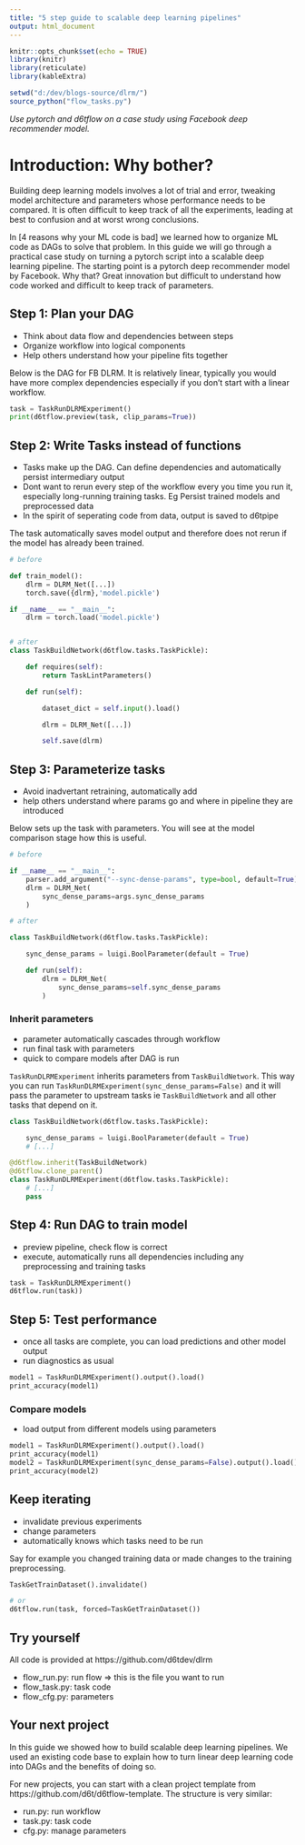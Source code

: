 ```yaml
---
title: "5 step guide to scalable deep learning pipelines"
output: html_document
---
```


```r
knitr::opts_chunk$set(echo = TRUE)
library(knitr)
library(reticulate)
library(kableExtra)

setwd("d:/dev/blogs-source/dlrm/")
source_python("flow_tasks.py")

```

*Use pytorch and d6tflow on a case study using Facebook deep recommender model.*

# Introduction: Why bother?

Building deep learning models involves a lot of trial and error, tweaking model architecture and parameters whose performance needs to be compared. It is often difficult to keep track of all the experiments, leading at best to confusion and at worst wrong conclusions.

In [4 reasons why your ML code is bad] we learned how to organize ML code as DAGs to solve that problem. In this guide we will go through a practical case study on turning a pytorch script into a scalable deep learning pipeline. The starting point is a pytorch deep recommender model by Facebook. Why that? Great innovation but difficult to understand how code worked and difficult to keep track of parameters.

## Step 1: Plan your DAG

* Think about data flow and dependencies between steps
* Organize workflow into logical components
* Help others understand how your pipeline fits together

Below is the DAG for FB DLRM. It is relatively linear, typically you would have more complex dependencies especially if you don't start with a linear workflow.

```python
task = TaskRunDLRMExperiment()
print(d6tflow.preview(task, clip_params=True))

```

## Step 2: Write Tasks instead of functions

* Tasks make up the DAG. Can define dependencies and automatically persist intermediary output
* Dont want to rerun every step of the workflow every you time you run it, especially long-running training tasks. Eg Persist trained models and preprocessed data
* In the spirit of seperating code from data, output is saved to d6tpipe

The task automatically saves model output and therefore does not rerun if the model has already been trained.

```python
# before

def train_model():
    dlrm = DLRM_Net([...])
    torch.save({dlrm},'model.pickle')

if __name__ == "__main__":
    dlrm = torch.load('model.pickle')


# after
class TaskBuildNetwork(d6tflow.tasks.TaskPickle):

    def requires(self):
        return TaskLintParameters()

    def run(self):

        dataset_dict = self.input().load()

        dlrm = DLRM_Net([...])

        self.save(dlrm)

```


## Step 3: Parameterize tasks

* Avoid inadvertant retraining, automatically add
* help others understand where params go and where in pipeline they are introduced

Below sets up the task with parameters. You will see at the model comparison stage how this is useful.

```python
# before

if __name__ == "__main__":
    parser.add_argument("--sync-dense-params", type=bool, default=True)
    dlrm = DLRM_Net(
        sync_dense_params=args.sync_dense_params
    )

# after

class TaskBuildNetwork(d6tflow.tasks.TaskPickle):

    sync_dense_params = luigi.BoolParameter(default = True)

    def run(self):
        dlrm = DLRM_Net(
            sync_dense_params=self.sync_dense_params
        )

```


### Inherit parameters

* parameter automatically cascades through workflow
* run final task with parameters
* quick to compare models after DAG is run

`TaskRunDLRMExperiment` inherits parameters from `TaskBuildNetwork`. This way you can run `TaskRunDLRMExperiment(sync_dense_params=False)` and it will pass the parameter to upstream tasks ie `TaskBuildNetwork` and all other tasks that depend on it.

```python

class TaskBuildNetwork(d6tflow.tasks.TaskPickle):

    sync_dense_params = luigi.BoolParameter(default = True)
    # [...]

@d6tflow.inherit(TaskBuildNetwork)
@d6tflow.clone_parent()
class TaskRunDLRMExperiment(d6tflow.tasks.TaskPickle):
    # [...]
    pass

```

## Step 4: Run DAG to train model

* preview pipeline, check flow is correct
* execute, automatically runs all dependencies including any preprocessing and training tasks

```python
task = TaskRunDLRMExperiment()
d6tflow.run(task))

```


## Step 5: Test performance

* once all tasks are complete, you can load predictions and other model output
* run diagnostics as usual

```python
model1 = TaskRunDLRMExperiment().output().load()
print_accuracy(model1)

```


### Compare models

* load output from different models using parameters

```python
model1 = TaskRunDLRMExperiment().output().load()
print_accuracy(model1)
model2 = TaskRunDLRMExperiment(sync_dense_params=False).output().load()
print_accuracy(model2)

```

## Keep iterating

* invalidate previous experiments
* change parameters
* automatically knows which tasks need to be run

Say for example you changed training data or made changes to the training preprocessing.

```python

TaskGetTrainDataset().invalidate()

# or
d6tflow.run(task, forced=TaskGetTrainDataset())


```

## Try yourself

All code is provided at https://github.com/d6tdev/dlrm

* flow_run.py: run flow => this is the file you want to run
* flow_task.py: task code
* flow_cfg.py: parameters


## Your next project

In this guide we showed how to build scalable deep learning pipelines. We used an existing code base to explain how to turn linear deep learning code into DAGs and the benefits of doing so.

For new projects, you can start with a clean project template from https://github.com/d6t/d6tflow-template. The structure is very similar:

* run.py: run workflow
* task.py: task code
* cfg.py: manage parameters

